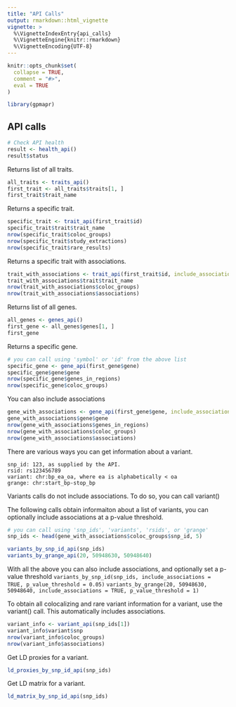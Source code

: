 ```yaml
---
title: "API Calls"
output: rmarkdown::html_vignette
vignette: >
  %\VignetteIndexEntry{api_calls}
  %\VignetteEngine{knitr::rmarkdown}
  %\VignetteEncoding{UTF-8}
---
```


```r
knitr::opts_chunk$set(
  collapse = TRUE,
  comment = "#>",
  eval = TRUE
)
```

```r
library(gpmapr)
```

## API calls

```r
# Check API health
result <- health_api()
result$status
```

Returns list of all traits.  
```r
all_traits <- traits_api()
first_trait <- all_traits$traits[1, ]
first_trait$trait_name
```

Returns a specific trait.
```r
specific_trait <- trait_api(first_trait$id)
specific_trait$trait$trait_name
nrow(specific_trait$coloc_groups)
nrow(specific_trait$study_extractions)
nrow(specific_trait$rare_results)
```

Returns a specific trait with associations.
```r
trait_with_associations <- trait_api(first_trait$id, include_associations = TRUE)
trait_with_associations$trait$trait_name
nrow(trait_with_associations$coloc_groups)
nrow(trait_with_associations$associations)
```

Returns list of all genes.
```r
all_genes <- genes_api()
first_gene <- all_genes$genes[1, ]
first_gene
```

Returns a specific gene.
```r
# you can call using 'symbol' or 'id' from the above list
specific_gene <- gene_api(first_gene$gene)
specific_gene$gene$gene
nrow(specific_gene$genes_in_regions)
nrow(specific_gene$coloc_groups)
```

You can also include associations
```r
gene_with_associations <- gene_api(first_gene$gene, include_associations = TRUE)
gene_with_associations$gene$gene
nrow(gene_with_associations$genes_in_regions)
nrow(gene_with_associations$coloc_groups)
nrow(gene_with_associations$associations)
```

There are various ways you can get information about a variant.
```
snp_id: 123, as supplied by the API.
rsid: rs123456789
variant: chr:bp_ea_oa, where ea is alphabetically < oa
grange: chr:start_bp-stop_bp
```

Variants calls do not include associations.  To do so, you can call variant()

The following calls obtain informaiton about a list of variants, you can optionally include associations at a p-value threshold.

```r
# you can call using 'snp_ids', 'variants', 'rsids', or 'grange'
snp_ids <- head(gene_with_associations$coloc_groups$snp_id, 5)

variants_by_snp_id_api(snp_ids)
variants_by_grange_api(20, 50948630, 50948640)

```
With all the above you can also include associations, and optionally set a p-value threshold
`variants_by_snp_id(snp_ids, include_associations = TRUE, p_value_threshold = 0.05)`
`variants_by_grange(20, 50948630, 50948640, include_associations = TRUE, p_value_threshold = 1)`

To obtain all colocalizing and rare variant information for a variant, use the variant() call.  This automatically includes associations.
```r
variant_info <- variant_api(snp_ids[1])
variant_info$variant$snp
nrow(variant_info$coloc_groups)
nrow(variant_info$associations)
```

Get LD proxies for a variant.
```r
ld_proxies_by_snp_id_api(snp_ids)
```

Get LD matrix for a variant.
```r
ld_matrix_by_snp_id_api(snp_ids)
```

